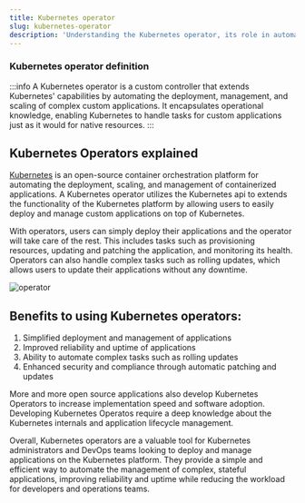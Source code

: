 ```yaml
---
title: Kubernetes operator
slug: kubernetes-operator
description: 'Understanding the Kubernetes operator, its role in automating the deployment, management, and scaling of complex custom applications'
---
```




### Kubernetes operator definition

:::info
A Kubernetes operator is a custom controller that extends Kubernetes' capabilities by automating the deployment, management, and scaling of complex custom applications. It encapsulates operational knowledge, enabling Kubernetes to handle tasks for custom applications just as it would for native resources.
:::

<DefaultCTA />

## Kubernetes Operators explained

[Kubernetes](/glossary/kubernetes/) is an open-source container orchestration platform for automating the deployment, scaling, and management of containerized applications. A Kubernetes operator utilizes the Kubernetes api to extends the functionality of the Kubernetes platform by allowing users to easily deploy and manage custom applications on top of Kubernetes.

With operators, users can simply deploy their applications and the operator will take care of the rest. This includes tasks such as provisioning resources, updating and patching the application, and monitoring its health. Operators can also handle complex tasks such as rolling updates, which allows users to update their applications without any downtime.

![operator](https://github.com/user-attachments/assets/9a15cfd3-d7bb-4d32-b732-001e0749afd2)

## Benefits to using Kubernetes operators:

1.  Simplified deployment and management of applications
2.  Improved reliability and uptime of applications
3.  Ability to automate complex tasks such as rolling updates
4.  Enhanced security and compliance through automatic patching and updates

More and more open source applications also develop Kubernetes Operators to increase implementation speed and software adoption. Developing Kubernetes Operatos require a deep knowledge about the Kubernetes internals and application lifecycle management.

Overall, Kubernetes operators are a valuable tool for Kubernetes administrators and DevOps teams looking to deploy and manage applications on the Kubernetes platform. They provide a simple and efficient way to automate the management of complex, stateful applications, improving reliability and uptime while reducing the workload for developers and operations teams.

<DefaultCTA />
